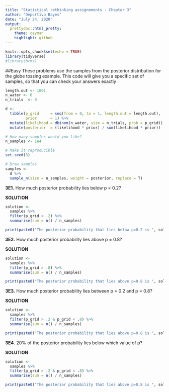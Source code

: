 ```yaml
---
title: "Statistical rethinking assignements - Chapter 3"
author: "Deportivo Bayes"
date: "July 24, 2020"
output:
  prettydoc::html_pretty:
    theme: cayman
    highlight: github
---
```


```r
knitr::opts_chunk$set(echo = TRUE)
library(tidyverse)
#library(brms)
```

##Easy
These problems use the samples from the posterior distribution for the globe tossing example.
This code will give you a specific set of samples, so that you can check your answers exactly

```r
length.out <- 1001
n_water <- 6
n_trials  <- 9

d <-
  tibble(p_grid     = seq(from = 0, to = 1, length.out = length.out),
         prior      = 1) %>% 
  mutate(likelihood = dbinom(n_water, size = n_trials, prob = p_grid)) %>% 
  mutate(posterior  = (likelihood * prior) / sum(likelihood * prior))

# How many samples would you like?
n_samples <- 1e4

# Make it reproducible
set.seed(3)

# Draw samples
samples <-
  d %>% 
  sample_n(size = n_samples, weight = posterior, replace = T)
```

**3E1.** How much posterior probability lies below p = 0.2?

**SOLUTION**

```r
solution <- 
  samples %>% 
  filter(p_grid < .2) %>% 
  summarise(sum = n() / n_samples)

print(paste0("The posterior probability that lies below p=0.2 is ", solution$sum))
```

**3E2.** How much posterior probability lies above p = 0.8?

**SOLUTION**

```r
solution <- 
  samples %>% 
  filter(p_grid > .8) %>% 
  summarise(sum = n() / n_samples)

print(paste0("The posterior probability that lies above p=0.8 is ", solution$sum))
```

**3E3.** How much posterior probability lies between p = 0.2 and p = 0.8?

**SOLUTION**

```r
solution <- 
  samples %>% 
  filter(p_grid > .2 & p_grid < .8) %>% 
  summarise(sum = n() / n_samples)

print(paste0("The posterior probability that lies above p=0.8 is ", solution$sum))
```

**3E4.** 20% of the posterior probability lies below which value of p?

**SOLUTION**

```r
solution <- 
  samples %>% 
  filter(p_grid > .2 & p_grid < .8) %>% 
  summarise(sum = n() / n_samples)

print(paste0("The posterior probability that lies above p=0.8 is ", solution$sum))
```